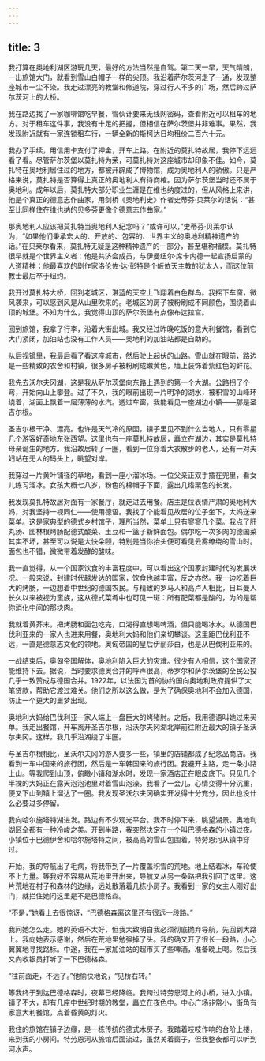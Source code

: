 ```yaml
---
---
---
```

title: 3
---




我打算在奥地利湖区游玩几天，最好的方法当然是自驾。第二天一早，天气晴朗，一出旅馆大门，就看到雪山白帽子一样的尖顶。我沿着萨尔茨河走了一通，发现整座城市一尘不染。我走过漂亮的教堂和修道院，穿过行人不多的广场，然后跨过萨尔茨河上的大桥。

我在路边找了一家咖啡馆吃早餐，管伙计要来无线网密码，查看附近可以租车的地方。对于租车这件事，我没有十足的把握，但相信在萨尔茨堡并非难事。果然，我发现附近就有一家连锁租车行，一辆全新的斯柯达日均租价二百六十元。

我办了手续，用信用卡支付了押金，开车上路。在附近的莫扎特故居，我停下远远看了看。尽管萨尔茨堡以莫扎特为荣，可莫扎特对这座城市却印象不佳。如今，莫扎特在奥地利居住过的地方，都被开辟成了博物馆，成为奥地利人的骄傲。只是严格来说，莫扎特是否算得上真正的奥地利人有待商榷。因为萨尔茨堡当时还不属于奥地利。成年以后，莫扎特大部分职业生涯是在维也纳度过的，但从风格上来讲，他是个真正的德意志作曲家，用剑桥《奥地利史》作者史蒂芬·贝莱尔的话说：“甚至比同样住在维也纳的贝多芬更像个德意志作曲家。”

那奥地利人应该把莫扎特当奥地利人纪念吗？“或许可以，”史蒂芬·贝莱尔认为，“如果他们秉承宏大的、开放的、包容的、世界主义的奥地利精神遗产的话。”在贝莱尔看来，莫扎特无疑是这种精神遗产的一部分，甚至堪称楷模。莫扎特很早就是个世界主义者：他是共济会成员，与伊曼纽尔·席卡内德一起宣扬启蒙的人道精神；他最喜欢的剧作家洛伦佐·达·彭特是个皈依天主教的犹太人，而这位前教士最后卒于纽约。

我开过莫扎特大桥，回到老城区，湛蓝的天空上飞翔着白色群鸟。我摇下车窗，微风袭来，可以感到风是从山里吹来的。老城区的房子被粉刷成不同颜色，围绕着山顶的城堡。不知为什么，我觉得山顶的萨尔茨堡有点像布达拉宫。

回到旅馆，我拿了行李，沿着大街出城。我又经过昨晚吃饭的意大利餐馆，看到它大门紧闭，加油站也没有工作人员——奥地利的加油站都是自助的。

从后视镜里，我最后看了看这座城市，然后驶上起伏的山路。雪山就在眼前，路边是一些精致的农舍和村镇，很多房子被粉刷成嫩黄色，墙上装饰着紫红色的鲜花。

我先去沃尔夫冈湖，这是我从萨尔茨堡向东路上遇到的第一个大湖。公路拐了个弯，开始向山上攀登。过了不久，我的眼前出现一片明净的湖水，被积雪的山峰环绕着，湖面上飘着一层薄薄的水汽。透过车窗，我能看见一座湖边小镇——那是圣吉尔根。

圣吉尔根干净、漂亮。也许是天气冷的原因，镇子里见不到什么当地人，只有零星几个游客好奇地东张西望。这里也有一座莫扎特故居，矗立在湖边，其实是莫扎特母亲诞生的地方。我沿故居转了一圈，看到一位穿着大衣散步的老人，还有一对夫妇站在无人的码头上，眺望对岸。

我穿过一片黄叶铺径的草地，看到一座小溜冰场。一位父亲正双手插在兜里，看女儿练习溜冰。女孩大概七八岁，粉色的棉帽子下面，露出几绺栗色的长发。

我发现莫扎特故居对面有一家餐厅，就走进去用餐。店主是位表情严肃的奥地利大妈，对我坚持一视同仁——使用德语。我找了个能看见故居的位子坐下，大妈送来菜单。这是家典型的德式乡村馆子，理所当然，菜单上只有寥寥几个菜。我点了肝丸汤、图林根烤肠配德式酸菜、土豆和一篮子新鲜面包。偶尔吃一次多肉的德国菜其实不坏，甚至可以说是大快朵颐，特别是当你抬头便可看见云雾缭绕的雪山时。面包也不错，微微带着发酵的酸味。

我一直觉得，从一个国家饮食的丰富程度中，可以看出这个国家封建时代的发展状况。一般来说，封建时代越发达的国家，饮食也越丰富，反之亦然。我一边吃着巨大的烤肠，一边想着中世纪的德国农民。与精致的罗马人和高卢人相比，日耳曼人长久以来被视为蛮族，这从德式菜肴中也可见一斑：所有配菜都是酸的，为的是帮你消化中间的那块肉。

我就着黄芥末，把烤肠和面包吃完，口渴得直想喝啤酒，但只能喝冰水。从德国巴伐利亚来的一家人也进来用餐，奥地利大妈和他们亲切攀谈。这里距巴伐利亚不远，一直是德意志文化的领地。奥匈帝国的皇后伊丽莎白，也是从巴伐利亚来的。

一战结束后，奥匈帝国解体，奥地利陷入巨大的灾难。很少有人相信，这个国家还能维持下去。据说，当时要求德奥合并的呼声很高，蒂罗尔和萨尔茨堡的全民公投几乎一致赞成与德国合并。1922年，以法国为首的协约国向奥地利政府提供了大笔贷款，帮助它渡过难关。他们之所以这么做，是为了确保奥地利不会加入德国，防止一个更大的噩梦出现。

奥地利大妈给巴伐利亚一家人端上一盘巨大的烤猪肘。之后，我用德语叫她过来买单。我走出餐馆，开车离开圣吉尔根，沿沃尔夫冈湖北岸前往附近最大的镇子圣沃尔夫冈。这样，我几乎沿湖绕了半圈。

与圣吉尔根相比，圣沃尔夫冈的游人要多一些，镇里的店铺都成了纪念品商店。我看到一车中国来的旅行团，然后是一车韩国来的旅行团。我避开主路，走一条小路上山。等我爬到山顶，俯瞰小镇和湖水时，发现一家酒店正在眼皮底下。只见几个半裸的大妈正在露天泡泡池里对着雪山泡澡。我看了一会儿，心情变得十分沉重，便又下山到镇上溜达了一圈。我发现圣沃尔夫冈确实开发得十分充分，因此也没什么必要过多停留。

我向哈尔施塔特湖进发。路边有不少观光平台。我不时停下来，眺望湖景。奥地利湖区全都有一种冷峻之美。开到半路，我突然决定在一个叫巴德格森的小镇过夜。小镇位于巴德伊舍和哈尔施塔特之间，被高高的雪山包围着，特劳恩河从镇中穿过。

开始，我的导航出了毛病，将我带到了一片覆盖积雪的荒地。地上结着冰，车轮使不上力量。等我好不容易从荒地里开出来，导航又从另一条路把我引回了这里。这片荒地在村子和森林的边缘，远处散落着几栋小房子。我看到一家的女主人刚好出门，就拦住她问这里是不是巴德格森。

“不是，”她看上去很惊讶，“巴德格森离这里还有很远一段路。”

我问她怎么走。她的英语不太好，但我大致明白我必须彻底抛弃导航，先回到大路上。我向她表示感谢，然后在荒地里勉强掉了头。我的确又开了很长一段路，小心翼翼地寻找路标。中途，我在一家加油站的超市买了些啤酒，准备晚上喝。然后我又向收银员打听了一下巴德格森。

“往前面走，不远了。”他愉快地说，“见桥右转。”

等我终于到达巴德格森时，夜幕已经降临。我跨过特劳恩河上的小桥，进入小镇。镇子不大，却有几座中世纪时期的教堂，矗立在夜色中。中心广场非常小，街角有家意大利餐馆，点着昏黄的灯火。

我住的旅馆在镇子边缘，是一栋传统的德式木房子。我踏着吱吱作响的台阶上楼，来到我的小房间。特劳恩河从旅馆后面流过，虽然关着窗子，但我整夜都可以听到河水声。